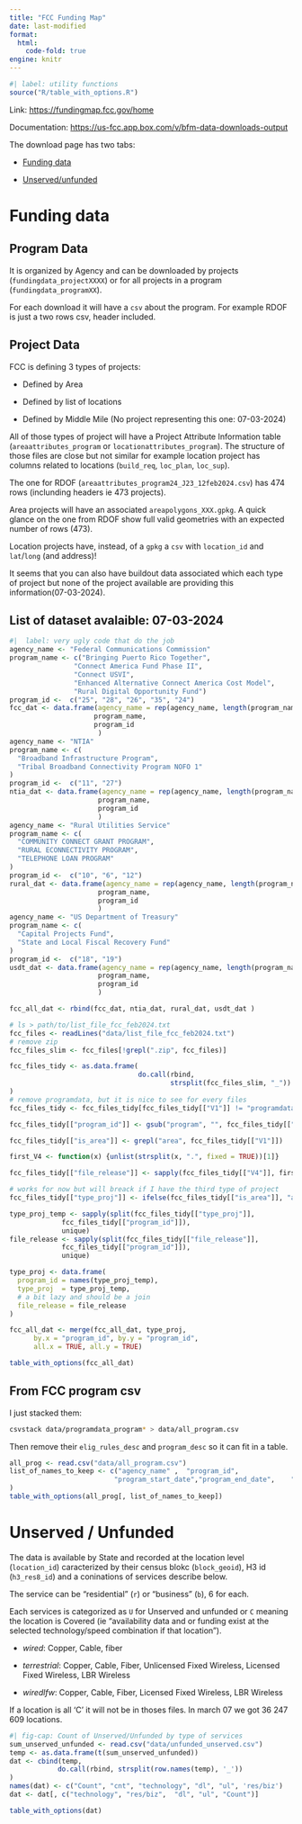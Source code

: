 ```yaml
---
title: "FCC Funding Map"
date: last-modified
format: 
  html:
    code-fold: true
engine: knitr
---
```

```r
#| label: utility functions
source("R/table_with_options.R")
```

Link: [https://fundingmap.fcc.gov/home](https://fundingmap.fcc.gov/home)

Documentation: [https://us-fcc.app.box.com/v/bfm-data-downloads-output](https://us-fcc.app.box.com/v/bfm-data-downloads-output)

The download page has two tabs:

- [Funding data](https://fundingmap.fcc.gov/data-download/funding-data)

- [Unserved/unfunded](https://fundingmap.fcc.gov/data-download/unserved-data)

# Funding data

## Program Data 

It is organized by Agency and can be downloaded by projects (`fundingdata_projectXXXX`) or for all projects in a program  (`fundingdata_programXX`).

For each download it will have a `csv` about the program. For example RDOF is just a two rows csv, header included.

## Project Data

FCC is defining 3 types of projects: 

- Defined by Area

- Defined by list of locations

- Defined by Middle Mile (No project representing this one: 07-03-2024)

All of those types of project will have a Project Attribute Information table (`areaattributes_program` or `locationattributes_program`). The structure of those files are close but not similar for example location project has columns related to locations (`build_req`, `loc_plan`, `loc_sup`). 

The one for RDOF (`areaattributes_program24_J23_12feb2024.csv`) has 474 rows (inclunding headers ie 473 projects). 

Area projects will have an associated `areapolygons_XXX.gpkg`. A quick glance on the one from RDOF show full valid geometries with an expected number of rows (473).

Location projects have, instead, of a `gpkg` a `csv` with `location_id` and `lat`/`long` (and address)!

It seems that you can also have buildout data associated which each type of project but none of the project available are providing this information(07-03-2024). 

## List of dataset avalaible: 07-03-2024

```r
#|  label: very ugly code that do the job
agency_name <- "Federal Communications Commission"
program_name <- c("Bringing Puerto Rico Together",
                "Connect America Fund Phase II",
                "Connect USVI", 
                "Enhanced Alternative Connect America Cost Model",
                "Rural Digital Opportunity Fund")
program_id <-  c("25", "28", "26", "35", "24")
fcc_dat <- data.frame(agency_name = rep(agency_name, length(program_name)),
                     program_name,
                     program_id 
                      )
agency_name <- "NTIA"
program_name <- c(
  "Broadband Infrastructure Program",
  "Tribal Broadband Connectivity Program NOFO 1"
)
program_id <-  c("11", "27")
ntia_dat <- data.frame(agency_name = rep(agency_name, length(program_name)), 
                      program_name,
                      program_id 
                      )
agency_name <- "Rural Utilities Service"
program_name <- c(
  "COMMUNITY CONNECT GRANT PROGRAM",
  "RURAL ECONNECTIVITY PROGRAM",
  "TELEPHONE LOAN PROGRAM"
)
program_id <-  c("10", "6", "12")
rural_dat <- data.frame(agency_name = rep(agency_name, length(program_name)), 
                      program_name,
                      program_id 
                      )
agency_name <- "US Department of Treasury"
program_name <- c(
  "Capital Projects Fund",
  "State and Local Fiscal Recovery Fund"
)
program_id <-  c("18", "19")
usdt_dat <- data.frame(agency_name = rep(agency_name, length(program_name)), 
                      program_name,
                      program_id 
                      )

fcc_all_dat <- rbind(fcc_dat, ntia_dat, rural_dat, usdt_dat )

# ls > path/to/list_file_fcc_feb2024.txt
fcc_files <- readLines("data/list_file_fcc_feb2024.txt")
# remove zip
fcc_files_slim <- fcc_files[!grepl(".zip", fcc_files)]

fcc_files_tidy <- as.data.frame(
                                do.call(rbind, 
                                        strsplit(fcc_files_slim, "_"))
)
# remove programdata, but it is nice to see for every files 
fcc_files_tidy <- fcc_files_tidy[fcc_files_tidy[["V1"]] != "programdata",]

fcc_files_tidy[["program_id"]] <- gsub("program", "", fcc_files_tidy[["V2"]])

fcc_files_tidy[["is_area"]] <- grepl("area", fcc_files_tidy[["V1"]])

first_V4 <- function(x) {unlist(strsplit(x, ".", fixed = TRUE))[1]}

fcc_files_tidy[["file_release"]] <- sapply(fcc_files_tidy[["V4"]], first_V4)

# works for now but will breack if I have the third type of project
fcc_files_tidy[["type_proj"]] <- ifelse(fcc_files_tidy[["is_area"]], "area", "location")

type_proj_temp <- sapply(split(fcc_files_tidy[["type_proj"]], 
             fcc_files_tidy[["program_id"]]), 
             unique)
file_release <- sapply(split(fcc_files_tidy[["file_release"]], 
             fcc_files_tidy[["program_id"]]), 
             unique) 

type_proj <- data.frame(
  program_id = names(type_proj_temp),
  type_proj  = type_proj_temp, 
  # a bit lazy and should be a join 
  file_release = file_release
)

fcc_all_dat <- merge(fcc_all_dat, type_proj,
      by.x = "program_id", by.y = "program_id", 
      all.x = TRUE, all.y = TRUE)

table_with_options(fcc_all_dat)
```



## From FCC program csv

I just stacked them:

```bash
csvstack data/programdata_program* > data/all_program.csv
```

Then remove their `elig_rules_desc` and `program_desc` so it can fit in a table. 

```r
all_prog <- read.csv("data/all_program.csv")
list_of_names_to_keep <- c("agency_name" ,  "program_id",
                          "program_start_date","program_end_date",    "funding_source",   "funding_type",        "funding_obligated",  "funding_disbursed",   "funding_defaulted",   "min_download_spd",    "min_upload_spd",     "low_latency",      "funding_grant",       "program_cost",       "funding_loan",        "assistance_listings", "program_acronym",     "program_url"  
)
table_with_options(all_prog[, list_of_names_to_keep])
```

# Unserved / Unfunded 

The data is available by State and recorded at the location level (`location_id`) caracterized by their census blokc (`block_geoid`), H3 id (`h3_res8_id`) and a coninations of services describe below. 

The service can be "residential" (`r`) or "business" (`b`), 6 for each.

Each services is categorized as `U` for Unserved and unfunded or `C` meaning the location is Covered (ie "availability data and or funding exist at the selected technology/speed combination if that location"). 

- *wired*: Copper, Cable, fiber

- *terrestrial*: Copper, Cable, Fiber, Unlicensed Fixed Wireless, Licensed Fixed Wireless, LBR Wireless

- *wiredlfw*: Copper, Cable, Fiber, Licensed Fixed Wireless, LBR Wireless

If a location is all 'C' it will not be in thoses files. In march 07 we got 36 247 609 locations.


```r
#| fig-cap: Count of Unserved/Unfunded by type of services    
sum_unserved_unfunded <- read.csv("data/unfunded_unserved.csv")
temp <- as.data.frame(t(sum_unserved_unfunded))
dat <- cbind(temp,
            do.call(rbind, strsplit(row.names(temp), '_'))
)
names(dat) <- c("Count", "cnt", "technology", "dl", "ul", 'res/biz')
dat <- dat[, c("technology", "res/biz",  "dl", "ul", "Count")]

table_with_options(dat)
```

